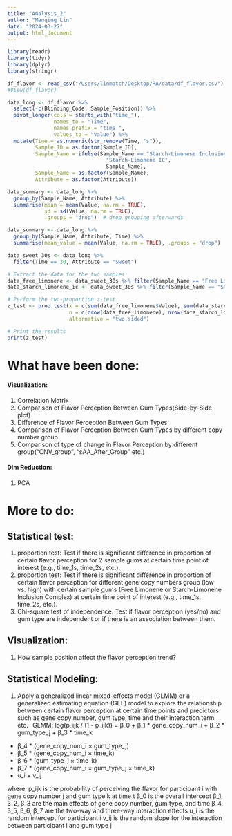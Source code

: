 ```yaml
---
title: "Analysis_2"
author: "Manqing Lin"
date: "2024-03-27"
output: html_document
---
```


```r
library(readr)
library(tidyr)
library(dplyr)
library(stringr)

```

```r
df_flavor <- read_csv("/Users/linmatch/Desktop/RA/data/df_flavor.csv")
#View(df_flavor)
```

```r
data_long <- df_flavor %>%
  select(-c(Blinding_Code, Sample_Position)) %>%
  pivot_longer(cols = starts_with("time_"),
               names_to = "Time",
               names_prefix = "time_", 
               values_to = "Value") %>%
  mutate(Time = as.numeric(str_remove(Time, "s")),
         Sample_ID = as.factor(Sample_ID),
         Sample_Name = ifelse(Sample_Name == "Starch-Limonene Inclusion Complex",
                                "Starch-Limonene IC",
                                Sample_Name),
         Sample_Name = as.factor(Sample_Name),
         Attribute = as.factor(Attribute))
```

```r
data_summary <- data_long %>%
  group_by(Sample_Name, Attribute) %>%
  summarise(mean = mean(Value, na.rm = TRUE),
            sd = sd(Value, na.rm = TRUE),
            .groups = "drop")  # drop grouping afterwards
```

```r
data_summary <- data_long %>%
  group_by(Sample_Name, Attribute, Time) %>%
  summarise(mean_value = mean(Value, na.rm = TRUE), .groups = "drop")
```

```r
data_sweet_30s <- data_long %>%
  filter(Time == 30, Attribute == "Sweet")

# Extract the data for the two samples
data_free_limonene <- data_sweet_30s %>% filter(Sample_Name == "Free Limonene")
data_starch_limonene_ic <- data_sweet_30s %>% filter(Sample_Name == "Starch-Limonene IC")

# Perform the two-proportion z-test
z_test <- prop.test(x = c(sum(data_free_limonene$Value), sum(data_starch_limonene_ic$Value)),
                    n = c(nrow(data_free_limonene), nrow(data_starch_limonene_ic)),
                    alternative = "two.sided")

# Print the results
print(z_test)
```


# What have been done:
#### Visualization: 
1. Correlation Matrix
2. Comparison of Flavor Perception Between Gum Types(Side-by-Side plot)
3. Difference of Flavor Perception Between Gum Types
4. Comparison of Flavor Perception Between Gum Types by different copy number group
5. Comparison of type of change in Flavor Perception by different group("CNV_group", "sAA_After_Group" etc.)

#### Dim Reduction:
1. PCA

# More to do:
## Statistical test:
1. proportion test: Test if there is significant difference in proportion of certain flavor perception for 2 sample gums at certain time point of interest (e.g., time_1s, time_2s, etc.). 
2. proportion test: Test if there is significant difference in proportion of certain flavor perception for different gene copy numbers group (low vs. high) with certain sample gums (Free Limonene or Starch-Limonene Inclusion Complex) at certain time point of interest (e.g., time_1s, time_2s, etc.).
3. Chi-square test of independence: Test if flavor perception (yes/no) and gum type are independent or if there is an association between them.

## Visualization:
1. How sample position affect the flavor perception trend?

## Statistical Modeling:
1. Apply a generalized linear mixed-effects model (GLMM) or a generalized estimating equation (GEE) model to explore the relationship between certain flavor perception at certain time points and predictors such as gene copy number, gum type, time and their interaction term etc. 
-GLMM: log(p_ijk / (1 - p_ijk)) = β_0 + β_1 * gene_copy_num_i + β_2 * gum_type_j + β_3 * time_k
+ β_4 * (gene_copy_num_i × gum_type_j)
+ β_5 * (gene_copy_num_i × time_k)
+ β_6 * (gum_type_j × time_k)
+ β_7 * (gene_copy_num_i × gum_type_j × time_k)
+ u_i + v_ij

where:
p_ijk is the probability of perceiving the flavor for participant i with gene copy number j and gum type k at time t
β_0 is the overall intercept
β_1, β_2, β_3 are the main effects of gene copy number, gum type, and time
β_4, β_5, β_6, β_7 are the two-way and three-way interaction effects
u_i is the random intercept for participant i
v_ij is the random slope for the interaction between participant i and gum type j

